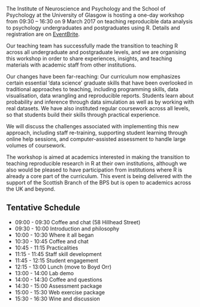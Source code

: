 The Institute of Neuroscience and Psychology and the School of Psychology at the University of Glasgow is hosting a one-day workshop from 09:30 – 16:30 on 9 March 2017 on teaching reproducible data analysis to psychology undergraduates and postgraduates using R. Details and registration are on [EventBrite](https://www.eventbrite.co.uk/e/teaching-reproducible-data-analysis-in-psychology-with-r-tickets-41384249404?aff=es2).

Our teaching team has successfully made the transition to teaching R across all undergraduate and postgraduate levels, and we are organising this workshop in order to share experiences, insights, and teaching materials with academic staff from other institutions.

Our changes have been far-reaching: Our curriculum now emphasizes certain essential ‘data science’ graduate skills that have been overlooked in traditional approaches to teaching, including programming skills, data visualisation, data wrangling and reproducible reports. Students learn about probability and inference through data simulation as well as by working with real datasets. We have also instituted regular coursework across all levels, so that students build their skills through practical experience.

We will discuss the challenges associated with implementing this new approach, including staff re-training, supporting student learning through online help sessions, and computer-assisted assessment to handle large volumes of coursework.

The workshop is aimed at academics interested in making the transition to teaching reproducible research in R at their own institutions, although we also would be pleased to have participation from institutions where R is already a core part of the curriculum. This event is being delivered with the support of the Scottish Branch of the BPS but is open to academics across the UK and beyond.

## Tentative Schedule

* 09:00 - 09:30 Coffee and chat (58 Hillhead Street)
* 09:30 - 10:00 Introduction and philosophy
* 10:00 - 10:30 Where it all began
* 10:30 - 10:45 Coffee and chat
* 10:45 - 11:15 Practicalities
* 11:15 - 11:45 Staff skill development
* 11:45 - 12:15 Student engagement
* 12:15 - 13:00 Lunch (move to Boyd Orr)
* 13:00 - 14:00 Lab demo
* 14:00 - 14:30 Coffee and questions
* 14:30 - 15:00 Assessment package
* 15:00 - 15:30 Web exercise package
* 15:30 - 16:30 Wine and discussion